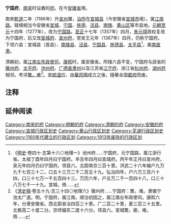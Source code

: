 '''宁国府'''，[[南宋|南宋]]时设置的[[府_(行政区划)|府]]。在今[[安徽省|安徽省]]境。

南宋[[乾道_(南宋)|乾道]]二年（1166年）升[[宣州_(隋朝)|宣州]]置，[[治所|治所]]在[[宣城县_(隋朝)|宣城县]]（今安徽省[[宣城市|宣城市]]境）。属[[江南路|江南路]]。辖境相当今安徽省[[宣城市|宣城]]、[[宁国县|宁国]]、[[旌德县|旌德]]、[[泾县|泾县]]、[[南陵县|南陵]]、[[黄山区|黄山区]]等市县地。[[元朝|元朝]][[至元_(忽必烈)|至元]]十四年（1277年），改为[[宁国路|宁国路]]。[[至正|至正]]十七年（1357年）四月，[[朱元璋|朱元璋]]政权复改为宁国府，后又改[[宣城府|宣城府]]、[[宣州府|宣州府]]，至吴王元年（1367年）四月，仍称宁国府。下领六县：宣城县（首县）、[[南陵县|南陵县]]、[[泾县|泾县]]、[[宁国县|宁国县]]、[[旌德县|旌德县]]、[[太平县_(天宝)|太平县]]<ref>《[[明史|明史]]·卷四十·志第十六◎地理一》池州府......宁国府，元宁国路，属江浙行省。太祖丁酉年四月曰宁国府。辛丑年四月曰宣城府。丙午年正月曰宣州府。吴元年四月仍曰宁国府。领县六。北距南京三百十里。洪武二十六年编户九万九千七百三十二，口五十三万二千二百五十九。弘治四年，户六万三百六十四，口三十七万一千五百四十三。万历六年，户五万二千一百四十八，口三十八万七千一十九。宣城，倚......</ref>，属[[南直隶|南直隶]]。

清朝初，属[[江南左布政使司|江南左布政使司]]。[[康熙|康熙]]时，属安徽省。所辖六县不变，宁国府与該省的[[徽州府|徽州府]]、[[太平府_(安徽省)|太平府]]、[[池州府|池州府]]、[[广德直隶州|广德直隶州]]以及江苏省[[江宁府|江宁府]]、浙江省[[杭州府|杭州府]]、[[湖州府|湖州府]]相邻。考评[[衝繁疲難|繁，难]]<ref>《[[清史稿|清史稿]]·卷五十九·志三十四◎地理六》徽州府......宁国府：繁，难。隶徽宁池太广道。明，宁国府，属江南。顺治初因之，属江南左布政使司。康熙六年，分隶安徽省。西北距省治四百三十里。广二百二十里，袤三百三十五里。北极高二十度二分。京师偏东二度十六分。领县六。宣城繁，疲，难。倚......</ref>。[[宣統退位|宣統退位]]、[[中華民國|中華民國]]成立之後，隨著全国[[废府州厅改县|罷府]]而废。

== 注释 ==

{{Reflist|2}}

== 延伸阅读 ==
{{Wikisource further reading}}

{{明朝行政区划|nocat}}
{{清朝安徽省行政區劃|nocat}}
{{安徽省历史二级政区|nocat}}

{{安徽行政区划小作品}}

{{DEFAULTSORT:N}}
[[Category:南宋的府|Category:南宋的府]]
[[Category:明朝的府|Category:明朝的府]]
[[Category:清朝的府|Category:清朝的府]]
[[Category:安徽的府|Category:安徽的府]]
[[Category:宣城行政区划史|Category:宣城行政区划史]]
[[Category:黄山行政区划史|Category:黄山行政区划史]]
[[Category:芜湖行政区划史|Category:芜湖行政区划史]]
[[Category:1160年代建立的行政区划|Category:1160年代建立的行政区划]]
[[Category:1913年废除的行政区划|Category:1913年废除的行政区划]]